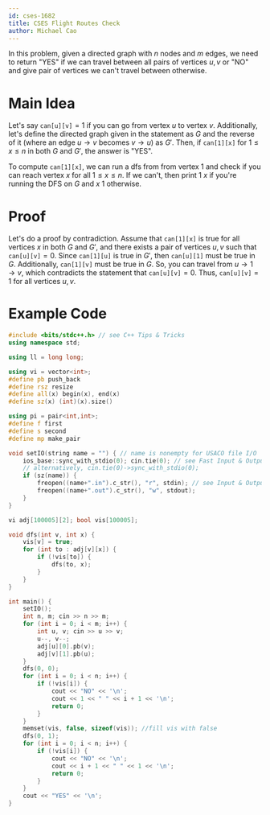 ```yaml
---
id: cses-1682
title: CSES Flight Routes Check
author: Michael Cao
---
```


In this problem, given a directed graph with $n$ nodes and $m$ edges, we need to return "YES" if we can travel between all pairs of vertices $u, v$ or "NO" and give pair of vertices we can't travel between otherwise.

# Main Idea

Let's say $\texttt{can[u][v]} = 1$ if you can go from vertex $u$ to vertex $v$. Additionally, let's define the directed graph given in the statement as $G$ and the reverse of it (where an edge $u \rightarrow v$ becomes $v \rightarrow u$) as $G'$. Then, if $\texttt{can[1][x]}$ for $1 \leq x \leq n$ in both $G$ and $G'$, the answer is "YES".

To compute $\texttt{can[1][x]}$, we can run a dfs from from vertex $1$ and check if you can reach vertex $x$ for all $1 \leq x \leq n$. If we can't, then print $1$ $x$ if you're running the DFS on $G$ and $x$ $1$ otherwise.

# Proof

Let's do a proof by contradiction. Assume that $\texttt{can[1][x]}$ is true for all vertices $x$ in both $G$ and $G'$, and there exists a pair of vertices $u, v$ such that $\texttt{can[u][v]} = 0$. Since $\texttt{can[1][u]}$ is true in $G'$, then $\texttt{can[u][1]}$ must be true in $G$. Additionally, $\texttt{can[1][v]}$ must be true in $G$. So, you can travel from $u \rightarrow 1 \rightarrow v$, which contradicts the statement that $\texttt{can[u][v]} = 0$. Thus, $\texttt{can[u][v]} = 1$ for all vertices $u, v$.

# Example Code

<LanguageSection>
<CPPSection>

```cpp
#include <bits/stdc++.h> // see C++ Tips & Tricks
using namespace std;

using ll = long long;

using vi = vector<int>;
#define pb push_back
#define rsz resize
#define all(x) begin(x), end(x)
#define sz(x) (int)(x).size()

using pi = pair<int,int>;
#define f first
#define s second
#define mp make_pair

void setIO(string name = "") { // name is nonempty for USACO file I/O
    ios_base::sync_with_stdio(0); cin.tie(0); // see Fast Input & Output
    // alternatively, cin.tie(0)->sync_with_stdio(0);
    if (sz(name)) {
        freopen((name+".in").c_str(), "r", stdin); // see Input & Output
        freopen((name+".out").c_str(), "w", stdout);
    }
}

vi adj[100005][2]; bool vis[100005];

void dfs(int v, int x) {
    vis[v] = true;
    for (int to : adj[v][x]) {
        if (!vis[to]) {
            dfs(to, x);
        }
    }
}

int main() {
    setIO();
    int n, m; cin >> n >> m;
    for (int i = 0; i < m; i++) {
        int u, v; cin >> u >> v;
        u--, v--;
        adj[u][0].pb(v);
        adj[v][1].pb(u);
    }
    dfs(0, 0);
    for (int i = 0; i < n; i++) {
        if (!vis[i]) {
            cout << "NO" << '\n';
            cout << 1 << " " << i + 1 << '\n';
            return 0;
        }
    }
    memset(vis, false, sizeof(vis)); //fill vis with false
    dfs(0, 1);
    for (int i = 0; i < n; i++) {
        if (!vis[i]) {
            cout << "NO" << '\n';
            cout << i + 1 << " " << 1 << '\n';
            return 0;
        }
    }
    cout << "YES" << '\n';
}
```

</CPPSection>
</LanguageSection>
